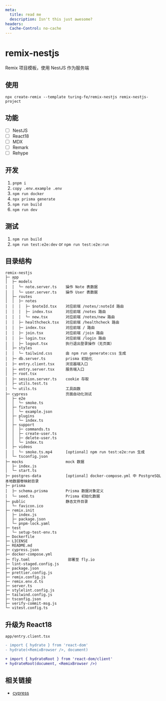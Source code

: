 ```yaml
---
meta:
  title: read me
  description: Isn't this just awesome?
headers:
  Cache-Control: no-cache
---
```


# remix-nestjs

Remix 项目模板，使用 NestJS 作为服务端

## 使用

`npx create-remix --template turing-fe/remix-nestjs remix-nestjs-project`

## 功能

- [ ] NestJS
- [ ] React18
- [ ] MDX
- [ ] Remark
- [ ] Rehype

## 开发

1. `pnpm i`
2. `copy .env.example .env`
3. `npm run docker`
4. `npx prisma generate`
5. `npm run build`
6. `npm run dev`

## 测试

1. `npm run build`
2. `npm run test:e2e:dev` or `npm run test:e2e:run`

## 目录结构

```
remix-nestjs
├─ app
│  ├─ models
│  │  └─ note.server.ts    操作 Note 表数据
│  │  └─ user.server.ts    操作 User 表数据
│  ├─ routes
│  │  ├─ notes
│  │  │  ├─ $noteId.tsx    对应前端 /notes/:noteId 路由
│  │  │  ├─ index.tsx      对应前端 /notes 路由
│  │  │  └─ new.tsx        对应前端 /notes/new 路由
│  │  ├─ healthcheck.tsx   对应前端 /healthcheck 路由
│  │  ├─ index.tsx         对应前端 / 路由
│  │  ├─ join.tsx          对应前端 /join 路由
│  │  ├─ login.tsx         对应前端 /login 路由
│  │  ├─ logout.tsx        执行退出登录操作（无页面）
│  ├─ styles
│  │  └─ tailwind.css      由 npm run generate:css 生成
│  ├─ db.server.ts         prisma 初始化
│  ├─ entry.client.tsx     浏览器端入口
│  ├─ entry.server.tsx     服务端入口
│  ├─ root.tsx
│  ├─ session.server.ts    cookie 存取
│  ├─ utils.test.ts
│  └─ utils.ts             工具函数
├─ cypress                 页面自动化测试
│  ├─ e2e
│  │  └─ smoke.ts
│  ├─ fixtures
│  │  └─ example.json
│  ├─ plugins
│  │  └─ index.ts
│  ├─ support
│  │  ├─ commands.ts
│  │  ├─ create-user.ts
│  │  ├─ delete-user.ts
│  │  └─ index.ts
│  ├─ videos
│  │  └─ smoke.ts.mp4      [optional] npm run test:e2e:run 生成
│  └─ tsconfig.json
├─ mocks                   mock 数据
│  ├─ index.js
│  └─ start.ts
├─ postgres-data           [optional] docker-compose.yml 中 PostgreSQL 本地数据卷映射目录
├─ prisma
│  ├─ schema.prisma        Prisma 数据对象定义
│  └─ seed.ts              Prisma 初始化数据
├─ public                  静态文件目录
│  └─ favicon.ico
├─ remix.init
│  ├─ index.js
│  ├─ package.json
│  └─ pnpm-lock.yaml
├─ test
│  └─ setup-test-env.ts
├─ Dockerfile
├─ LICENSE
├─ README.md
├─ cypress.json
├─ docker-compose.yml
├─ fly.toml                 部署至 fly.io
├─ lint-staged.config.js
├─ package.json
├─ prettier.config.js
├─ remix.config.js
├─ remix.env.d.ts
├─ server.ts
├─ stylelint.config.js
├─ tailwind.config.js
├─ tsconfig.json
├─ verify-commit-msg.js
└─ vitest.config.ts
```

## 升级为 React18

`app/entry.client.tsx`

```diff
- import { hydrate } from 'react-dom'
- hydrate(<RemixBrowser />, document)

+ import { hydrateRoot } from 'react-dom/client'
+ hydrateRoot(document, <RemixBrowser />)
```

## 相关链接

- [cypress](https://docs.cypress.io/)
